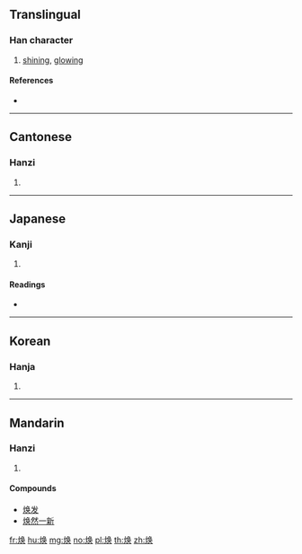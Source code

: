 {{also|煥}}
==Translingual==

===Han character===
{{Han char|rn=86|rad=火|as=07|sn=11|four=|canj=FNBK,XFNBK}}

# [[shining]], [[glowing]]

====References====
* {{Han ref|kx=0673.111|hdz=32205.080|uh=7115|ud=28949}}

----

==Cantonese==

===Hanzi===
{{yue-hanzi|jyut=|y=wun6|tra=煥}}

# {{defn|lang=yue|sort=火07}}

----

==Japanese==

===Kanji===
{{ja-kanji|grade=|rs=火07}}

# {{defn|lang=ja|sort=火07}}

====Readings====
* {{ja-readings|on=[[かん]] (kan)|kun=[[あきらか]] (akiraka)}}

----

==Korean==

===Hanja===
{{ko-hanja|hangeul=환|eumhun=|rv=hwan|mr=hwan|y=hwan}}

# {{defn|lang=ko|sort=火07}}

----

==Mandarin==

===Hanzi===
{{cmn-hanzi|tra=煥|pin=[[huàn]] ([[huan4]])|wg=huan<sup>4</sup>}}

# {{defn|lang=cmn|sort=火07}}

====Compounds====
* [[焕发]]
* [[焕然一新]]

[[fr:焕]]
[[hu:焕]]
[[mg:焕]]
[[no:焕]]
[[pl:焕]]
[[th:焕]]
[[zh:焕]]